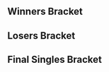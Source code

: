 {{DISPLAYTITLE:hf.lan 8: Singles Bracket}}{{SetGame|melee}}
{{tabs static
|name1=Overview
|link1=HFLAN/8
|name2=Singles Bracket
|link2=HFLAN/8/Singles Bracket
|This=2
}}
==Winners Bracket==
{{32DEWBracketA
|r1m1p1=Ice |r1m1p1flag=de |r1m1p1score=2 |r1m1win=1
|r1m1p2=Tarzan |r1m1p2flag= |r1m1p2score=0
|r1m2p1=Samplay |r1m2p1flag=fr |r1m2p1score=2 |r1m2win=1
|r1m2p2=Captain Love |r1m2p2flag=au |r1m2p2score=0
|r1m3p1=Salepate |r1m3p1flag=fr |r1m3p1score=2 |r1m3win=1
|r1m3p2=Intart |r1m3p2flag= |r1m3p2score=0
|r1m4p1=Mahie |r1m4p1flag=fr |r1m4p1score=2 |r1m4win=1
|r1m4p2=Fauster |r1m4p2flag=fr |r1m4p2score=0
|r1m5p1=DjaGoF |r1m5p1flag=fr |r1m5p1score=2 |r1m5win=1
|r1m5p2=Leon |r1m5p2flag=fr |r1m5p2score=0
|r1m6p1=Baxon |r1m6p1flag=fr |r1m6p1score=2 |r1m6win=1
|r1m6p2=Darx |r1m6p2flag=fr |r1m6p2score=0
|r1m7p1=porc |r1m7p1flag=fr |r1m7p1score=0 |r1m7win=2
|r1m7p2=BeLia |r1m7p2flag=fr |r1m7p2score=2
|r1m8p1=LGuy |r1m8p1flag=fr |r1m8p1score=2 |r1m8win=1
|r1m8p2=Shloub |r1m8p2flag=fr |r1m8p2score=0

|r1m9p1=Aephage |r1m9p1flag=fr |r1m9p1score=0 |r1m9win=2
|r1m9p2=Charlon |r1m9p2flag=fr |r1m9p2score=2
|r1m10p1=Dero |r1m10p1flag=fr |r1m10p1score=0 |r1m10win=2
|r1m10p2=Tekk |r1m10p2flag=fr |r1m10p2score=2
|r1m11p1=Guilu |r1m11p1flag= |r1m11p1score=0 |r1m11win=2
|r1m11p2=Styx |r1m11p2flag=fr |r1m11p2score=2
|r1m12p1=Rony |r1m12p1flag= |r1m12p1score=0 |r1m12win=2
|r1m12p2=Seb |r1m12p2flag=fr |r1m12p2score=2
|r1m13p1=RomCC |r1m13p1flag= |r1m13p1score=0 |r1m13win=2
|r1m13p2=Leffen |r1m13p2flag=se |r1m13p2score=2
|r1m14p1=Bossofsmash |r1m14p1flag=fr |r1m14p1score=0 |r1m14win=2
|r1m14p2=Aska |r1m14p2flag=fr |r1m14p2score=2
|r1m15p1=Shrek |r1m15p1flag= |r1m15p1score=0 |r1m15win=2
|r1m15p2=Cyr |r1m15p2flag=fr |r1m15p2score=2
|r1m16p1=Lepoiraut |r1m16p1flag= |r1m16p1score=0 |r1m16win=2
|r1m16p2=Qlex |r1m16p2flag=fr |r1m16p2score=2

|r2m1p1=Ice |r2m1p1flag=de |r2m1p1score=2 |r2m1win=1
|r2m1p2=Samplay |r2m1p2flag=fr |r2m1p2score=0
|r2m2p1=Salepate |r2m2p1flag=fr |r2m2p1score=1 |r2m2win=2
|r2m2p2=Mahie |r2m2p2flag=fr |r2m2p2score=2
|r2m3p1=DjaGoF |r2m3p1flag=fr |r2m3p1score=2 |r2m3win=1
|r2m3p2=Baxon |r2m3p2flag=fr |r2m3p2score=1
|r2m4p1=BeLia |r2m4p1flag=fr |r2m4p1score=1 |r2m4win=2
|r2m4p2=LGuy |r2m4p2flag=fr |r2m4p2score=2
|r2m5p1=Charlon |r2m5p1flag=fr |r2m5p1score=2 |r2m5win=1
|r2m5p2=Tekk |r2m5p2flag=fr |r2m5p2score=1
|r2m6p1=Styx |r2m6p1flag=fr |r2m6p1score=2 |r2m6win=1
|r2m6p2=Seb |r2m6p2flag=fr |r2m6p2score=1
|r2m7p1=Leffen |r2m7p1flag=se |r2m7p1score=2 |r2m7win=1
|r2m7p2=Aska |r2m7p2flag=fr |r2m7p2score=0
|r2m8p1=Cyr |r2m8p1flag=fr |r2m8p1score=2 |r2m8win=1
|r2m8p2=Qlex |r2m8p2flag=fr |r2m8p2score=0

|r3m1p1=Ice |r3m1p1flag=de |r3m1p1score=2 |r3m1win=1
|r3m1p2=Mahie |r3m1p2flag=fr |r3m1p2score=1
|r3m2p1=DjaGoF |r3m2p1flag=fr |r3m2p1score=2 |r3m2win=1
|r3m2p2=LGuy |r3m2p2flag=fr |r3m2p2score=1
|r3m3p1=Charlon |r3m3p1flag=fr |r3m3p1score=0 |r3m3win=2
|r3m3p2=Styx |r3m3p2flag=fr |r3m3p2score=2
|r3m4p1=Leffen |r3m4p1flag=se |r3m4p1score=2 |r3m4win=1
|r3m4p2=Cyr |r3m4p2flag=fr |r3m4p2score=1

|r4m1p1=Ice |r4m1p1flag=de |r4m1p1score=3 |r4m1win=1
|r4m1p2=DjaGoF |r4m1p2flag=fr |r4m1p2score=0
|r4m2p1=Styx |r4m2p1flag=fr |r4m2p1score=0 |r4m2win=2
|r4m2p2=Leffen |r4m2p2flag=se |r4m2p2score=3
}}
==Losers Bracket==
{{32DELBracketSmwA
|tourneylink=HFLAN/8
|tourneyname=hf.lan 8
|l1placement=25-32
|l2placement=17-24
|l3placement=13-16
|l4placement=9-12
|l5placement=7-8
|l6placement=5-6

|l1m1p1=Tarzan |l1m1p1flag= |l1m1p1score=0 |l1m1win=2
|l1m1p2=Captain Love |l1m1p2flag=au |l1m1p2score=2
|l1m2p1=Intart |l1m2p1flag= |l1m2p1score=0 |l1m2win=2
|l1m2p2=Fauster |l1m2p2flag=fr |l1m2p2score=2
|l1m3p1=Leon |l1m3p1flag=fr |l1m3p1score=2 |l1m3win=1
|l1m3p2=Darx |l1m3p2flag=fr |l1m3p2score=0
|l1m4p1=porc |l1m4p1flag=fr |l1m4p1score=2 |l1m4win=1
|l1m4p2=Shloub |l1m4p2flag=fr |l1m4p2score=0
|l1m5p1=Aephage |l1m5p1flag=fr |l1m5p1score=2 |l1m5win=1
|l1m5p2=Dero |l1m5p2flag=fr |l1m5p2score=0
|l1m6p1=Guilu |l1m6p1flag= |l1m6p1score=2 |l1m6win=1
|l1m6p2=Rony |l1m6p2flag= |l1m6p2score=0
|l1m7p1=RomCC |l1m7p1flag= |l1m7p1score=0 |l1m7win=2
|l1m7p2=Bossofsmash |l1m7p2flag=fr |l1m7p2score=2
|l1m8p1=Shrek |l1m8p1flag= |l1m8p1score=0 |l1m8win=2
|l1m8p2=Lepoiraut |l1m8p2flag= |l1m8p2score=2

|l2m1p1=Qlex |l2m1p1flag=fr |l2m1p1score=2 |l2m1win=1
|l2m1p2=Captain Love |l2m1p2flag=au |l2m1p2score=0
|l2m2p1=Aska |l2m2p1flag=fr |l2m2p1score=0 |l2m2win=2
|l2m2p2=Fauster |l2m2p2flag=fr |l2m2p2score=2
|l2m3p1=Seb |l2m3p1flag=fr |l2m3p1score=2 |l2m3win=1
|l2m3p2=Leon |l2m3p2flag=fr |l2m3p2score=1
|l2m4p1=Tekk |l2m4p1flag=fr |l2m4p1score=2 |l2m4win=1
|l2m4p2=porc |l2m4p2flag=fr |l2m4p2score=0
|l2m5p1=BeLia |l2m5p1flag=fr |l2m5p1score=1 |l2m5win=2
|l2m5p2=Aephage |l2m5p2flag=fr |l2m5p2score=2
|l2m6p1=Baxon |l2m6p1flag=fr |l2m6p1score=2 |l2m6win=1
|l2m6p2=Guilu |l2m6p2flag= |l2m6p2score=0
|l2m7p1=Salepate |l2m7p1flag=fr |l2m7p1score=2 |l2m7win=1
|l2m7p2=Bossofsmash |l2m7p2flag=fr |l2m7p2score=0
|l2m8p1=Samplay |l2m8p1flag=fr |l2m8p1score=2 |l2m8win=1
|l2m8p2=Lepoiraut |l2m8p2flag= |l2m8p2score=0

|l3m1p1=Qlex |l3m1p1flag=fr |l3m1p1score=2 |l3m1win=1
|l3m1p2=Fauster |l3m1p2flag=fr |l3m1p2score=0
|l3m2p1=Seb |l3m2p1flag=fr |l3m2p1score=0 |l3m2win=2
|l3m2p2=Tekk |l3m2p2flag=fr |l3m2p2score=2
|l3m3p1=Aephage |l3m3p1flag=fr |l3m3p1score=0 |l3m3win=2
|l3m3p2=Baxon |l3m3p2flag=fr |l3m3p2score=2
|l3m4p1=Salepate |l3m4p1flag=fr |l3m4p1score=2 |l3m4win=1
|l3m4p2=Samplay |l3m4p2flag=fr |l3m4p2score=0

|l4m1p1=LGuy |l4m1p1flag=fr |l4m1p1score=2 |l4m1win=1
|l4m1p2=Qlex |l4m1p2flag=fr |l4m1p2score=0
|l4m2p1=Mahie |l4m2p1flag=fr |l4m2p1score=0 |l4m2win=2
|l4m2p2=Tekk |l4m2p2flag=fr |l4m2p2score=2
|l4m3p1=Cyr |l4m3p1flag=fr |l4m3p1score=2 |l4m3win=1
|l4m3p2=Baxon |l4m3p2flag=fr |l4m3p2score=1
|l4m4p1=Charlon |l4m4p1flag=fr |l4m4p1score=2 |l4m4win=1
|l4m4p2=Salepate |l4m4p2flag=fr |l4m4p2score=0

|l5m1p1=LGuy |l5m1p1flag=fr |l5m1p1score=0 |l5m1win=2
|l5m1p2=Tekk |l5m1p2flag=fr |l5m1p2score=2
|l5m2p1=Cyr |l5m2p1flag=fr |l5m2p1score=2 |l5m2win=1
|l5m2p2=Charlon |l5m2p2flag=fr |l5m2p2score=0

|l6m1p1=Styx |l6m1p1flag=fr |l6m1p1score=0 |l6m1win=2
|l6m1p2=Tekk |l6m1p2flag=fr |l6m1p2score=3
|l6m2p1=DjaGoF |l6m2p1flag=fr |l6m2p1score=3 |l6m2win=1
|l6m2p2=Cyr |l6m2p2flag=fr |l6m2p2score=2
}}
<onlyinclude>
==Final Singles Bracket==
{{DEFinalSmwBracket
|tourneylink=HFLAN/8
|tourneyname=hf.lan 8
|l1placement=4
|r2placement=3
|r3loserplacement=2
|r3winnerplacement=1
|export_score=true

<!-- FROM WINNERS -->
|r1m1p1=Ice |r1m1p1flag=de |r1m1p1score=3
|r1m1p2=Leffen |r1m1p2flag=se |r1m1p2score=0
|r1m1win=1

<!-- FROM LOSERS -->
|l1m1p1=Tekk |l1m1p1flag=fr |l1m1p1score=3
|l1m1p2=DjaGoF |l1m1p2flag=fr |l1m1p2score=2
|l1m1win=1

<!-- LOSERS FINALS -->
|r2m1p1=Leffen |r2m1p1flag=se |r2m1p1score=3
|r2m1p2=Tekk |r2m1p2flag=fr |r2m1p2score=0
|r2m1win=1

<!-- GRAND FINALS -->
|r3m1p1=Ice |r3m1p1flag=de |r3m1p1score=1 |r3m2p1score=2
|r3m1p2=Leffen |r3m1p2flag=se |r3m1p2score=3 |r3m2p2score=3
|r3m1win=2
}}
</onlyinclude>
